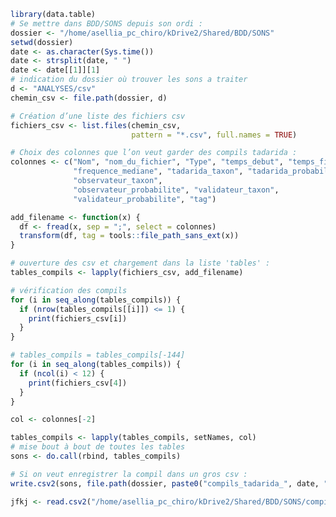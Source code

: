 ```r
library(data.table)
# Se mettre dans BDD/SONS depuis son ordi :
dossier <- "/home/asellia_pc_chiro/kDrive2/Shared/BDD/SONS"
setwd(dossier)
date <- as.character(Sys.time())
date <- strsplit(date, " ")
date <- date[[1]][1]
# indication du dossier où trouver les sons a traiter
d <- "ANALYSES/csv"
chemin_csv <- file.path(dossier, d)

# Création d’une liste des fichiers csv
fichiers_csv <- list.files(chemin_csv,
                           pattern = "*.csv", full.names = TRUE)

# Choix des colonnes que l’on veut garder des compils tadarida :
colonnes <- c("Nom", "nom_du_fichier", "Type", "temps_debut", "temps_fin",
              "frequence_mediane", "tadarida_taxon", "tadarida_probabilite",
              "observateur_taxon",
              "observateur_probabilite", "validateur_taxon",
              "validateur_probabilite", "tag")

add_filename <- function(x) {
  df <- fread(x, sep = ";", select = colonnes)
  transform(df, tag = tools::file_path_sans_ext(x))
}

# ouverture des csv et chargement dans la liste 'tables' :
tables_compils <- lapply(fichiers_csv, add_filename)

# vérification des compils
for (i in seq_along(tables_compils)) {
  if (nrow(tables_compils[[i]]) <= 1) {
    print(fichiers_csv[i])
  }
}

```

```r

# tables_compils = tables_compils[-144]
for (i in seq_along(tables_compils)) {
  if (ncol(i) < 12) {
    print(fichiers_csv[4])
  }
}

```

```r
col <- colonnes[-2]

tables_compils <- lapply(tables_compils, setNames, col)
# mise bout à bout de toutes les tables
sons <- do.call(rbind, tables_compils)

# Si on veut enregistrer la compil dans un gros csv :
write.csv2(sons, file.path(dossier, paste0("compils_tadarida_", date, ".csv")))
```

```r
jfkj <- read.csv2("/home/asellia_pc_chiro/kDrive2/Shared/BDD/SONS/compils_tadarida_2022.csv")
```

